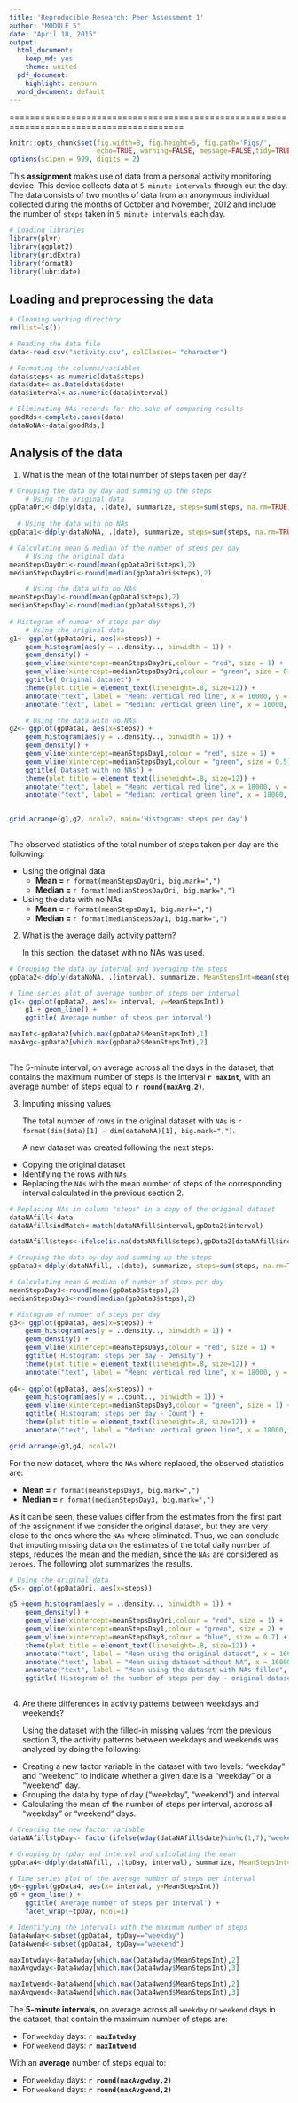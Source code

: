 ```yaml
---
title: 'Reproducible Research: Peer Assessment 1'
author: "MODULE 5"
date: "April 18, 2015"
output:
  html_document:
    keep_md: yes
    theme: united
  pdf_document:
    highlight: zenburn
  word_document: default
---
```


========================================================================================
    
```r
knitr::opts_chunk$set(fig.width=8, fig.height=5, fig.path='Figs/',
                      echo=TRUE, warning=FALSE, message=FALSE,tidy=TRUE)
options(scipen = 999, digits = 2)

```

This **assignment** makes use of data from a personal activity monitoring device. This device collects data at `5 minute intervals` through out the day. The data consists of two months of data from an anonymous individual collected during the months of October and November, 2012 and include the number of `steps` taken in `5 minute intervals` each day.  


```r

# Loading libraries 
library(plyr)
library(ggplot2)
library(gridExtra)
library(formatR)
library(lubridate)

```
  
  
## Loading and preprocessing the data
```r
# Cleaning working directory 
rm(list=ls())

# Reading the data file
data<-read.csv("activity.csv", colClasses= "character")

# Formating the columns/variables
data$steps<-as.numeric(data$steps)
data$date<-as.Date(data$date)
data$interval<-as.numeric(data$interval)

# Eliminating NAs records for the sake of comparing results
goodRds<-complete.cases(data)
dataNoNA<-data[goodRds,]

```


## Analysis of the data
1. What is the mean of the total number of steps taken per day?

```r
# Grouping the data by day and summing up the steps  
    # Using the original data
gpDataOri<-ddply(data, .(date), summarize, steps=sum(steps, na.rm=TRUE))
  
  # Using the data with no NAs
gpData1<-ddply(dataNoNA, .(date), summarize, steps=sum(steps, na.rm=TRUE))

# Calculating mean & median of the number of steps per day
    # Using the original data
meanStepsDayOri<-round(mean(gpDataOri$steps),2)
medianStepsDayOri<-round(median(gpDataOri$steps),2)

    # Using the data with no NAs
meanStepsDay1<-round(mean(gpData1$steps),2)
medianStepsDay1<-round(median(gpData1$steps),2)
       
# Histogram of number of steps per day 
    # Using the original data
g1<- ggplot(gpDataOri, aes(x=steps)) +
    geom_histogram(aes(y = ..density.., binwidth = 1)) + 
    geom_density() +
    geom_vline(xintercept=meanStepsDayOri,colour = "red", size = 1) +
    geom_vline(xintercept=medianStepsDayOri,colour = "green", size = 0.5) +
    ggtitle('Original dataset') +
    theme(plot.title = element_text(lineheight=.8, size=12)) +
    annotate("text", label = "Mean: vertical red line", x = 16000, y = 0.00024, size = 3, colour = "red") +
    annotate("text", label = "Median: vertical green line", x = 16000, y = 0.00022, size = 3, colour = "green")

    # Using the data with no NAs
g2<- ggplot(gpData1, aes(x=steps)) +
    geom_histogram(aes(y = ..density.., binwidth = 1)) + 
    geom_density() +
    geom_vline(xintercept=meanStepsDay1,colour = "red", size = 1) +
    geom_vline(xintercept=medianStepsDay1,colour = "green", size = 0.5) +
    ggtitle('Dataset with no NAs') +
    theme(plot.title = element_text(lineheight=.8, size=12)) +
    annotate("text", label = "Mean: vertical red line", x = 18000, y = 0.00024, size = 3, colour = "red") +
    annotate("text", label = "Median: vertical green line", x = 18000, y = 0.00022, size = 3, colour = "green")  
  

```
  
    
    
```r
grid.arrange(g1,g2, ncol=2, main='Histogram: steps per day')  
  
```
  
    
    
The observed statistics of the total number of steps taken per day are the following:  
  
- Using the original data:    
    - **Mean = ** `r format(meanStepsDayOri, big.mark=",")`
    - **Median = ** `r format(medianStepsDayOri, big.mark=",")`

- Using the data with no NAs
    - **Mean = ** `r format(meanStepsDay1, big.mark=",")`
    - **Median = ** `r format(medianStepsDay1, big.mark=",")`


2.  What is the average daily activity pattern?
  
  
    In this section, the dataset with no NAs was used. 
  
  
```r
# Grouping the data by interval and averaging the steps  
gpData2<-ddply(dataNoNA, .(interval), summarize, MeanStepsInt=mean(steps, na.rm=TRUE))

# Time series plot of average number of steps per interval 
g1<- ggplot(gpData2, aes(x= interval, y=MeanStepsInt))
    g1 + geom_line() + 
    ggtitle('Average number of steps per interval') 

maxInt<-gpData2[which.max(gpData2$MeanStepsInt),1]
maxAvg<-gpData2[which.max(gpData2$MeanStepsInt),2]
    
```

The 5-minute interval, on average across all the days in the dataset, that contains the maximum number of steps is the interval **`r maxInt`**, with an average number of steps equal to **`r round(maxAvg,2)`**.


3.  Imputing missing values  

    The total number of rows in the original dataset with `NAs` is `r format(dim(data)[1] - dim(dataNoNA)[1], big.mark=",")`.  

    A new dataset was created following the next steps:  

- Copying the original dataset  
- Identifying the rows with `NAs`    
- Replacing the `NAs` with the mean number of steps of the corresponding interval calculated in the previous section 2.  
   
      
  
```r
# Replacing NAs in column "steps" in a copy of the original dataset
dataNAfill<-data
dataNAfill$indMatch<-match(dataNAfill$interval,gpData2$interval)

dataNAfill$steps<-ifelse(is.na(dataNAfill$steps),gpData2[dataNAfill$indMatch, 2],dataNAfill$steps)

```

```r
# Grouping the data by day and summing up the steps  
gpData3<-ddply(dataNAfill, .(date), summarize, steps=sum(steps, na.rm=TRUE))

# Calculating mean & median of number of steps per day
meanStepsDay3<-round(mean(gpData3$steps),2)
medianStepsDay3<-round(median(gpData3$steps),2)

# Histogram of number of steps per day 
g3<- ggplot(gpData3, aes(x=steps)) +
    geom_histogram(aes(y = ..density.., binwidth = 1)) + 
    geom_density() +
    geom_vline(xintercept=meanStepsDay3,colour = "red", size = 1) +
    ggtitle('Histogram: steps per day - Density') +
    theme(plot.title = element_text(lineheight=.8, size=12)) +
    annotate("text", label = "Mean: vertical red line", x = 18000, y = 0.00024, size = 3, colour = "red") 
    
g4<- ggplot(gpData3, aes(x=steps)) + 
    geom_histogram(aes(y = ..count.., binwidth = 1)) +
    geom_vline(xintercept=medianStepsDay3,colour = "green", size = 1) +
    ggtitle('Histogram: steps per day - Count') +
    theme(plot.title = element_text(lineheight=.8, size=12)) +
    annotate("text", label = "Median: vertical green line", x = 18000, y = 10, size = 3, colour = "green")

```


```r
grid.arrange(g3,g4, ncol=2)

```
  
  
For the new dataset, where the `NAs` where replaced, the observed statistics are:  

- **Mean = ** `r format(meanStepsDay3, big.mark=",")`
- **Median = ** `r format(medianStepsDay3, big.mark=",")`  
         
As it can be seen, these values differ from the estimates from the first part of the assignment if we consider the original dataset, but they are very close to the ones where the `NAs` where eliminated. Thus, we can conclude that imputing missing data on the estimates of the total daily number of steps, reduces the mean and the median, since the `NAs` are considered as `zeroes`. The following plot summarizes the results.
  
```r
# Using the original data
g5<- ggplot(gpDataOri, aes(x=steps)) 

g5 +geom_histogram(aes(y = ..density.., binwidth = 1)) + 
    geom_density() +
    geom_vline(xintercept=meanStepsDayOri,colour = "red", size = 1) +
    geom_vline(xintercept=meanStepsDay1,colour = "green", size = 2) +
    geom_vline(xintercept=meanStepsDay3,colour = "blue", size = 0.7) +
    theme(plot.title = element_text(lineheight=.8, size=12)) +
    annotate("text", label = "Mean using the original dataset", x = 16000, y = 0.00024, size = 3, colour = "red") +
    annotate("text", label = "Mean using dataset without NA", x = 16000, y = 0.00022, size = 3, colour = "green")  +
    annotate("text", label = "Mean using the dataset with NAs filled", x = 16000, y = 0.00020, size = 3, colour = "blue")  +
    ggtitle('Histogram of the number of steps per day - original dataset') 
    
```

4.  Are there differences in activity patterns between weekdays and weekends?

    Using the dataset with the filled-in missing values from the previous section 3, the activity patterns between weekdays and weekends was analyzed by doing the following:  
    
- Creating a new factor variable in the dataset with two levels: "weekday" and "weekend" to indicate whether a given date is a "weekday" or a "weekend" day.
- Grouping the data by type of day ("weekday", "weekend") and interval
- Calculating the mean of the number of steps per interval, accross all "weekday" or  "weekend" days.
    
    
```r

# Creating the new factor variable 
dataNAfill$tpDay<- factor(ifelse(wday(dataNAfill$date)%in%c(1,7),"weekend", "weekday"))

# Grouping by tpDay and interval and calculating the mean
gpData4<-ddply(dataNAfill, .(tpDay, interval), summarize, MeanStepsInt=mean(steps, na.rm=TRUE))

# Time series plot of the average number of steps per interval 
g6<-ggplot(gpData4, aes(x= interval, y=MeanStepsInt))
g6 + geom_line() + 
    ggtitle('Average number of steps per interval') +
    facet_wrap(~tpDay, ncol=1)

```

```r
# Identifying the intervals with the maximum number of steps
Data4wday<-subset(gpData4, tpDay=="weekday")
Data4wend<-subset(gpData4, tpDay=="weekend")

maxIntwday<-Data4wday[which.max(Data4wday$MeanStepsInt),2]
maxAvgwday<-Data4wday[which.max(Data4wday$MeanStepsInt),3]

maxIntwend<-Data4wend[which.max(Data4wend$MeanStepsInt),2]
maxAvgwend<-Data4wend[which.max(Data4wend$MeanStepsInt),3]


```


The **5-minute intervals**, on average across all `weekday` or `weekend` days in the dataset, that contain the maximum number of steps are: 
  
- For `weekday` days: **`r maxIntwday`**
- For `weekend` days: **`r maxIntwend`**

With an **average** number of steps equal to:
  
- For `weekday` days: **`r round(maxAvgwday,2)`**
- For `weekend` days: **`r round(maxAvgwend,2)`**

